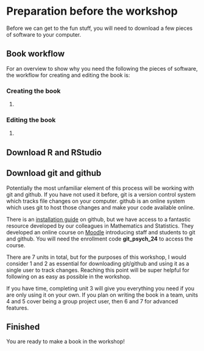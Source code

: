 # Preparation before the workshop

Before we can get to the fun stuff, you will need to download a few pieces of software to your computer. 

## Book workflow

For an overview to show why you need the following the pieces of software, the workflow for creating and editing the book is: 

### Creating the book

1. 

### Editing the book

1. 

## Download R and RStudio 

## Download git and github

Potentially the most unfamiliar element of this process will be working with git and github. If you have not used it before, git is a version control system which tracks file changes on your computer. github is an online system which uses git to host those changes and make your code available online. 

There is an [installation guide](https://github.com/git-guides/install-git){target="_blank"} on github, but we have access to a fantastic resource developed by our colleagues in Mathematics and Statistics. They developed an online course on [Moodle](https://moodle.gla.ac.uk/course/view.php?id=41115){target="_blank"} introducing staff and students to git and github. You will need the enrollment code **git_psych_24** to access the course. 

There are 7 units in total, but for the purposes of this workshop, I would consider 1 and 2 as essential for downloading git/github and using it as a single user to track changes. Reaching this point will be super helpful for following on as easy as possible in the workshop.

If you have time, completing unit 3 will give you everything you need if you are only using it on your own. If you plan on writing the book in a team, units 4 and 5 cover being a group project user, then 6 and 7 for advanced features. 

## Finished

You are ready to make a book in the workshop! 
